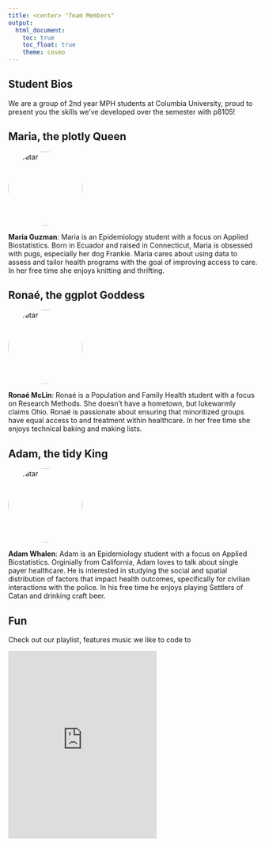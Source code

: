 ```yaml
---
title: <center> "Team Members"
output: 
  html_document:
    toc: true
    toc_float: true
    theme: cosmo
---
```


## Student Bios

We are a group of 2nd year MPH students at Columbia University, proud to present you the skills we've developed over the semester with p8105!

<h2>Maria, the plotly Queen </h2>

<img src="images/marialol.png" alt="Avatar" class="avatar">

**Maria Guzman**: Maria is an Epidemiology student with a focus on Applied Biostatistics. Born in Ecuador and raised in Connecticut, Maria is obsessed with pugs, especially her dog Frankie. Maria cares about using data to assess and tailor health programs with the goal of improving access to care. In her free time she enjoys knitting and thrifting. 

<h2>Ronaé, the ggplot Goddess </h2>

<img src="images/IMG_0582.jpg" alt="Avatar" class="avatar">

**Ronaé McLin**: Ronaé is a Population and Family Health student with a focus on Research Methods. She doesn’t have a hometown, but lukewarmly claims Ohio.  Ronaé is passionate about ensuring that minoritized groups have equal access to and treatment within healthcare.  In her free time she enjoys technical baking and making lists.  

<h2>Adam, the tidy King </h2>

<img src="images/bob.jpg" alt="Avatar" class="avatar">

**Adam Whalen**: Adam is an Epidemiology student with a focus on Applied Biostatistics.  Orginially from California, Adam loves to talk about single payer healthcare. He is interested in studying the social and spatial distribution of factors that impact health outcomes, specifically for civilian interactions with the police. In his free time he enjoys playing Settlers of Catan and drinking craft beer. 

## Fun

Check out our playlist, features music we like to code to 

<iframe src="https://open.spotify.com/embed/playlist/4jaJwJZELmM2jDbkluVzUX" width="300" height="380" frameborder="0" allowtransparency="true" allow="encrypted-media"></iframe>





<html>
<head>
<meta name="viewport" content="width=device-width, initial-scale=1">
<style>
.avatar {
  vertical-align: middle;
  width: 150px;
  height: 150px;
  border-radius: 50%;
}
</style>
</head>
<body>


</body>
</html>